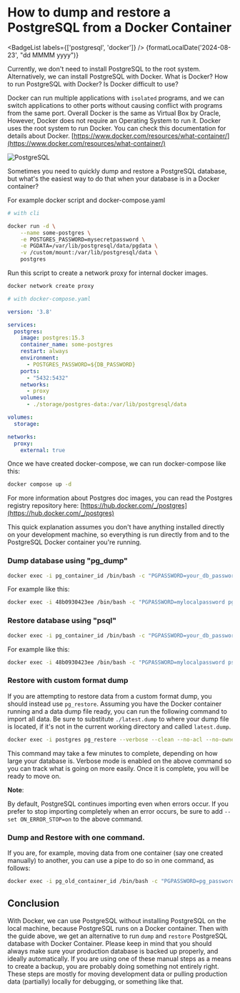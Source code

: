 
# How to dump and restore a PostgreSQL from a Docker Container
<BadgeList labels={['postgresql', 'docker']} />
<span className="text-sm lg:text-base text-neutral-600 dark:text-neutral-400">{formatLocalDate('2024-08-23', "dd MMMM yyyy")}</span>

Currently, we don't need to install PostgreSQL to the root system. Alternatively, we can install PostgreSQL with Docker. What is Docker? How to run PostgreSQL with Docker? Is Docker difficult to use?

Docker can run multiple applications with `isolated` programs, and we can switch applications to other ports without causing conflict with programs from the same port. Overall Docker is the same as Virtual Box by Oracle, However, Docker does not require an Operating System to run it. Docker uses the root system to run Docker. You can check this documentation for details about Docker.
[https://www.docker.com/resources/what-container/](https://www.docker.com/resources/what-container/)

![PostgreSQL](/static/blog/docker-postgresql/postgresql_logo.webp)

Sometimes you need to quickly dump and restore a PostgreSQL database, but what's the easiest way to do that when your database is in a Docker container?

For example docker script and docker-compose.yaml

```sh
# with cli

docker run -d \
	--name some-postgres \
	-e POSTGRES_PASSWORD=mysecretpassword \
	-e PGDATA=/var/lib/postgresql/data/pgdata \
	-v /custom/mount:/var/lib/postgresql/data \
	postgres
```

Run this script to create a network proxy for internal docker images.

```sh
docker network create proxy
```

```yaml
# with docker-compose.yaml

version: '3.8'

services:
  postgres:
    image: postgres:15.3
    container_name: some-postgres
    restart: always
    environment:
      - POSTGRES_PASSWORD=${DB_PASSWORD}
    ports:
      - "5432:5432"
    networks:
      - proxy
    volumes:
      - ./storage/postgres-data:/var/lib/postgresql/data

volumes:
  storage:

networks:
  proxy:
    external: true
```

Once we have created docker-compose, we can run docker-compose like this:
```sh
docker compose up -d
```

For more information about Postgres doc images, you can read the Postgres registry repository here: [https://hub.docker.com/_/postgres](https://hub.docker.com/_/postgres)

This quick explanation assumes you don't have anything installed directly on your development machine, so everything is run directly from and to the PostgreSQL Docker container you're running.

### Dump database using "pg_dump"

```sh
docker exec -i pg_container_id /bin/bash -c "PGPASSWORD=your_db_password pg_dump --username your_db_username your_database_name" > /desired/path/on/your/machine/dump.sql
```

For example like this:
```sh
docker exec -i 48b0930423ee /bin/bash -c "PGPASSWORD=mylocalpassword pg_dump --username postgres db_test_1" > /MyApps/Backup/2024-08-23_dump.sql
```

### Restore database using "psql"

```sh
docker exec -i pg_container_id /bin/bash -c "PGPASSWORD=your_db_password psql --username your_db_username your_database_name" < /path/on/your/machine/dump.sql
```

For example like this:
```sh
docker exec -i 48b0930423ee /bin/bash -c "PGPASSWORD=mylocalpassword psql --username postgres db_test_1" < /MyApps/Backup/2024-08-23_dump.sql
```

### Restore with custom format dump

If you are attempting to restore data from a custom format dump, you should instead use `pg_restore`.
Assuming you have the Docker container running and a data dump file ready, you can run the following command to import all data. Be sure to substitute `./latest.dump` to where your dump file is located, if it's not in the current working directory and called `latest.dump`. 

```sh
docker exec -i postgres pg_restore --verbose --clean --no-acl --no-owner -h localhost -U postgres -d your-db-name < ./latest.dump
```

This command may take a few minutes to complete, depending on how large your database is. Verbose mode is enabled on the above command so you can track what is going on more easily. Once it is complete, you will be ready to move on.

**Note**: 

By default, PostgreSQL continues importing even when errors occur. If you prefer to stop importing completely when an error occurs, be sure to add `--set ON_ERROR_STOP=on` to the above command.

### Dump and Restore with one command.

If you are, for example, moving data from one container (say one created manually) to another, you can use a pipe to do so in one command, as follows:

```sh
docker exec -i pg_old_container_id /bin/bash -c "PGPASSWORD=pg_password pg_dump --username pg_username database_name" | docker exec -i pg_new_container_id /bin/bash -c "PGPASSWORD=pg_password psql --username pg_username database_name"
```

## Conclusion

With Docker, we can use PostgreSQL without installing PostgreSQL on the local machine, because PostgreSQL runs on a Docker container. Then with the guide above, we get an alternative to run `dump` and `restore` PostgreSQL database with Docker Container. Please keep in mind that you should always make sure your production database is backed up properly, and ideally automatically. If you are using one of these manual steps as a means to create a backup, you are probably doing something not entirely right. These steps are mostly for moving development data or pulling production data (partially) locally for debugging, or something like that.